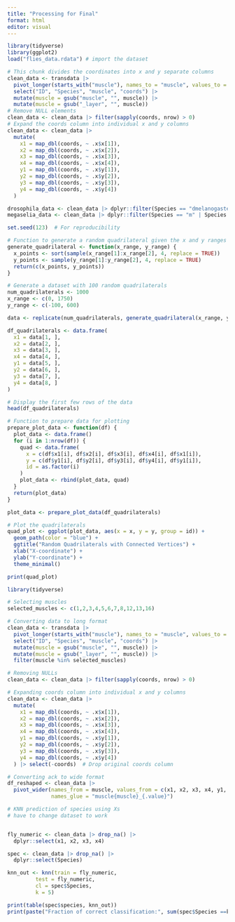 ```yaml
---
title: "Processing for Final"
format: html
editor: visual
---
```


```r
library(tidyverse)
library(ggplot2)
load("flies_data.rdata") # import the dataset
```

```r
# This chunk divides the coordinates into x and y separate columns
clean_data <- transdata |>  
  pivot_longer(starts_with("muscle"), names_to = "muscle", values_to = "coords") |>
  select("ID", "Species", "muscle", "coords") |> 
  mutate(muscle = gsub("muscle", "", muscle)) |>
  mutate(muscle = gsub("_layer", "", muscle))
# Remove NULL elements
clean_data <- clean_data |> filter(sapply(coords, nrow) > 0)
# Expand the coords column into individual x and y columns
clean_data <- clean_data |>
  mutate(
    x1 = map_dbl(coords, ~ .x$x[1]),
    x2 = map_dbl(coords, ~ .x$x[2]),
    x3 = map_dbl(coords, ~ .x$x[3]),
    x4 = map_dbl(coords, ~ .x$x[4]),
    y1 = map_dbl(coords, ~ .x$y[1]),
    y2 = map_dbl(coords, ~ .x$y[2]),
    y3 = map_dbl(coords, ~ .x$y[3]),
    y4 = map_dbl(coords, ~ .x$y[4])
  )

drosophila_data <- clean_data |> dplyr::filter(Species == "dmelanogaster" | Species == "dsantomea")
megaselia_data <- clean_data |> dplyr::filter(Species == "m" | Species == "dsantomea")
```

```r


set.seed(123)  # For reproducibility

# Function to generate a random quadrilateral given the x and y ranges
generate_quadrilateral <- function(x_range, y_range) {
  x_points <- sort(sample(x_range[1]:x_range[2], 4, replace = TRUE))
  y_points <- sample(y_range[1]:y_range[2], 4, replace = TRUE)
  return(c(x_points, y_points))
}

# Generate a dataset with 100 random quadrilaterals
num_quadrilaterals <- 1000
x_range <- c(0, 1750)
y_range <- c(-100, 600)

data <- replicate(num_quadrilaterals, generate_quadrilateral(x_range, y_range))

df_quadrilaterals <- data.frame(
  x1 = data[1, ],
  x2 = data[2, ],
  x3 = data[3, ],
  x4 = data[4, ],
  y1 = data[5, ],
  y2 = data[6, ],
  y3 = data[7, ],
  y4 = data[8, ]
)

# Display the first few rows of the data
head(df_quadrilaterals)

# Function to prepare data for plotting
prepare_plot_data <- function(df) {
  plot_data <- data.frame()
  for (i in 1:nrow(df)) {
    quad <- data.frame(
      x = c(df$x1[i], df$x2[i], df$x3[i], df$x4[i], df$x1[i]),
      y = c(df$y1[i], df$y2[i], df$y3[i], df$y4[i], df$y1[i]),
      id = as.factor(i)
    )
    plot_data <- rbind(plot_data, quad)
  }
  return(plot_data)
}

plot_data <- prepare_plot_data(df_quadrilaterals)

# Plot the quadrilaterals
quad_plot <- ggplot(plot_data, aes(x = x, y = y, group = id)) +
  geom_path(color = "blue") +
  ggtitle("Random Quadrilaterals with Connected Vertices") +
  xlab("X-coordinate") +
  ylab("Y-coordinate") +
  theme_minimal()

print(quad_plot)

```

```r
library(tidyverse)

# Selecting muscles
selected_muscles <- c(1,2,3,4,5,6,7,8,12,13,16)

# Converting data to long format
clean_data <- transdata |>  
  pivot_longer(starts_with("muscle"), names_to = "muscle", values_to = "coords") |>
  select("ID", "Species", "muscle", "coords") |> 
  mutate(muscle = gsub("muscle", "", muscle)) |>  
  mutate(muscle = gsub("_layer", "", muscle)) |>  
  filter(muscle %in% selected_muscles)  

# Removing NULLs
clean_data <- clean_data |> filter(sapply(coords, nrow) > 0)

# Expanding coords column into individual x and y columns
clean_data <- clean_data |>
  mutate(
    x1 = map_dbl(coords, ~ .x$x[1]),
    x2 = map_dbl(coords, ~ .x$x[2]),
    x3 = map_dbl(coords, ~ .x$x[3]),
    x4 = map_dbl(coords, ~ .x$x[4]),
    y1 = map_dbl(coords, ~ .x$y[1]),
    y2 = map_dbl(coords, ~ .x$y[2]),
    y3 = map_dbl(coords, ~ .x$y[3]),
    y4 = map_dbl(coords, ~ .x$y[4])
  ) |> select(-coords)  # Drop original coords column

# Converting ack to wide format
df_reshaped <- clean_data |> 
  pivot_wider(names_from = muscle, values_from = c(x1, x2, x3, x4, y1, y2, y3, y4), 
              names_glue = "muscle{muscle}_{.value}")


```

```r
# KNN prediction of species using Xs
# have to change dataset to work 


fly_numeric <- clean_data |> drop_na() |>
  dplyr::select(x1, x2, x3, x4)

spec <- clean_data |> drop_na() |>
  dplyr::select(Species)

knn_out <- knn(train = fly_numeric, 
         test = fly_numeric, 
         cl = spec$Species, 
         k = 5)

print(table(spec$species, knn_out))
print(paste("Fraction of correct classification:", sum(spec$Species ==knn_out)/length(spec$Species)))



```
